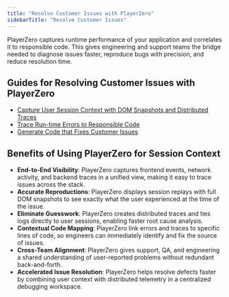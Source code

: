 ```yaml
---
title: "Resolve Customer Issues with PlayerZero"
sidebarTitle: "Resolve Customer Issues"
---
```


PlayerZero captures runtime performance of your application and correlates it to responsible code. This gives engineering and support teams the bridge needed to diagnose issues faster, reproduce bugs with precision, and reduce resolution time.

## Guides for Resolving Customer Issues with PlayerZero
- [Capture User Session Context with DOM Snapshots and Distributed Traces](/use-cases/resolve-customer-issues/capture-session-context)
- [Trace Run-time Errors to Responsible Code](/use-cases/resolve-customer-issues/trace-errors-to-code)
- [Generate Code that Fixes Customer Issues](/use-cases/resolve-customer-issues/generate-code-fixes)

## Benefits of Using PlayerZero for Session Context
- **End-to-End Visibility**: PlayerZero captures frontend events, network activity, and backend traces in a unified view, making it easy to trace issues across the stack.
- **Accurate Reproductions**: PlayerZero displays session replays with full DOM snapshots to see exactly what the user experienced at the time of the issue.
- **Eliminate Guesswork**: PlayerZero creates distributed traces and ties logs directly to user sessions, enabling faster root cause analysis.
- **Contextual Code Mapping**: PlayerZero link errors and traces to specific lines of code, so engineers can immediately identify and fix the source of issues.
- **Cross-Team Alignment**: PlayerZero gives support, QA, and engineering a shared understanding of user-reported problems without redundant back-and-forth.
- **Accelerated Issue Resolution**: PlayerZero helps resolve defects faster by combining user context with distributed telemetry in a centralized debugging workspace.
